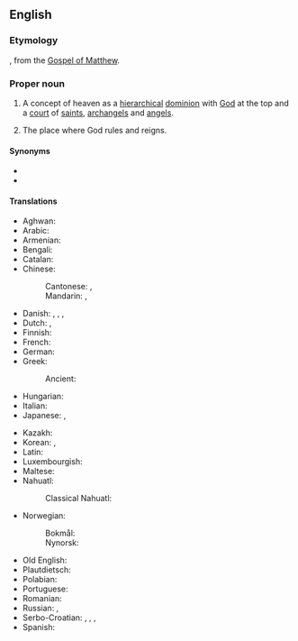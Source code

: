 ==English==
{{wikipedia|Kingdom of God}}

===Etymology===
{{calque|en|grc|Βασιλεία τῶν Οὐρανῶν}}, from the [[w:Gospel of Matthew|Gospel of Matthew]].

===Proper noun===
{{en-proper noun|head=[[kingdom|Kingdom]] of [[heaven|Heaven]]}}

# {{lb|en|Christianity}} A concept of heaven as a [[hierarchical]] [[dominion]] with [[God]] at the top and a [[court]] of [[saint]]s, [[archangel]]s and [[angel]]s.
# The place where God rules and reigns.

====Synonyms====
* {{l|en|Kingdom of God}}
* {{l|en|Reign of God}}

====Translations====
{{trans-top|Christian concept}}
* Aghwan: {{t|xag|𐕉𐕒𐕡𐔳𐕒𐕡𐕎 𐕞𐕡𐕀𐕒𐕡𐕎}}
* Arabic: {{t|ar|مَلَكُوت السَّمَاوَات}}
* Armenian: {{t|hy|երկնքի արքայություն}}
* Bengali: {{t|bn|বেহেশ্তের মুলুক}}
* Catalan: {{t|ca|Regne de Déu|m}}
* Chinese:
*: Cantonese: {{t|yue|天國}}, {{t|yue|天国|tr=tin1 gwok3}}
*: Mandarin: {{t+|cmn|天國}}, {{t+|cmn|天国|tr=tiānguó}}
* Danish: {{t|da|himmerige|n}}, {{t|da|himmerig|n}}, {{t|da|gudsrige|n}}, {{t|da|Guds rige}}
* Dutch: {{t|nl|koninkrijk der hemelen|n}}, {{t+|nl|hemelrijk|n}}
* Finnish: {{t|fi|taivasten valtakunta}}
* French: {{t|fr|Royaume des cieux|m}}
* German: {{t+|de|Himmelreich|n}}
* Greek: {{t|el|Βασιλεία των Ουρανών}}
*: Ancient: {{t|grc|Βασιλεία τῶν Οὐρανῶν}}
* Hungarian: {{t+|hu|mennyország}}
* Italian: {{t|it|Regno dei Cieli|m}}
* Japanese: {{t|ja|神の王国|tr=かみのおうこく, kami no ōkoku|sc=Jpan}}, {{t+|ja|天国|tr=てんごく, tengoku|sc=Jpan}}
{{trans-mid}}
* Kazakh: {{t|kk|Құдайдың Патшалығы}}
* Korean: {{t|ko|하느님의 나라|tr=haneunim-ui nara|sc=Kore}}, {{t+|ko|천국(天國)}}
* Latin: {{t|la|Regnum Coelorum|n}}
* Luxembourgish: {{t|lb|Himmelräich|n}}
* Maltese: {{t|mt|Saltna tas-Smewwiet|f}}
* Nahuatl:
*: Classical Nahuatl: {{t|nci|ilhuicac tlahtohcayotl}}
* Norwegian:
*: Bokmål: {{t|nb|himmelrike|n}}
*: Nynorsk: {{t|nn|himmelrike|n}}
* Old English: {{t|ang|heofonrīċe|n}}
* Plautdietsch: {{t|pdt|Himmelrikj|n}}
* Polabian: {{t|pox|emerikă|f}}
* Portuguese: {{t|pt|Reino dos Céus|m}}
* Romanian: {{t|ro|Împărăția Cerurilor|f}}
* Russian: {{t|ru|Ца́рство небе́сное|n}}, {{t+|ru|Ца́рствие Бо́жие}}
* Serbo-Croatian: {{t|sh|Kraljevstvo Božje|n}}, {{t|sh|Краљевство Божје|n}}, {{t|sh|Carstvo nebesko|n}}, {{t|sh|Царство небеско|n}}
* Spanish: {{t|es|Reino de los Cielos|m}}
{{trans-bottom}}